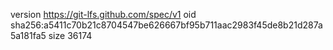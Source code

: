 version https://git-lfs.github.com/spec/v1
oid sha256:a5411c70b21c8704547be626667bf95b711aac2983f45de8b21d287a5a181fa5
size 36174
